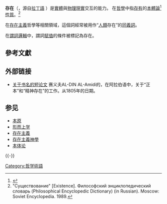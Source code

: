 {{For|數理邏輯上的存在|存在量化}}

'''存在'''（{{lang-en|existence}}，源自[[拉丁語|拉丁語]] {{lang|la|existentia}}）是[[實體|實體]]與[[物理|物理]][[現實|現實]]交互的能力。 在[[哲學|哲學]]中指[[存有|存有]]的[[本體論_(哲學)|本體論]]<ref>{{cite journal|title=Existence|url=https://plato.stanford.edu/archives/win2016/entries/existence/|last=Nelson|first=Michael|date=2012-10-10|journal=|access-date=2021-12-19|archive-date=2021-10-29|archive-url=https://web.archive.org/web/20211029184512/https://plato.stanford.edu/archives/win2016/entries/existence/|dead-url=no}}</ref>[[性質_(哲學)|性質]]。<ref>"Существование" [Existence]. Философский энциклопедический словарь (Philosophical Encyclopedic Dictionary) (in Russian). Moscow: Soviet Encyclopedia. 1989. </ref>

在[[存在主義|存在主義]]哲學等相關領域，這個詞經常被用作“[[人類|人類]]存在”的[[同義詞|同義詞]]。

在[[謂詞邏輯|謂詞邏輯]]中，謂詞[[賦值|賦值]]的條件被標記為存在。

== 參考文獻 ==
{{Reflist|30em}}

== 外部链接 ==
* [http://www.wdl.org/zh/item/2983 关于书名的短论文] {{Wayback|url=http://www.wdl.org/zh/item/2983 |date=20190529065143 }} 赛义夫AL-DIN AL-Amidi的，在阿拉伯语中，关于“正本”和“精神存在”的工作。从1805年的日期。

== 参见 ==
{{Portal|哲学}}
* [[本原|本原]]
* [[形而上学|形而上学]]
* [[存在主義|存在主義]]
* [[存在主義神學|存在主義神學]]
* [[本体论_(哲学)|本体论]]

{{-}}
{{哲学}}
{{形而上学}}

[[Category:哲学術語|Category:哲学術語]]

{{哲學小作品}}